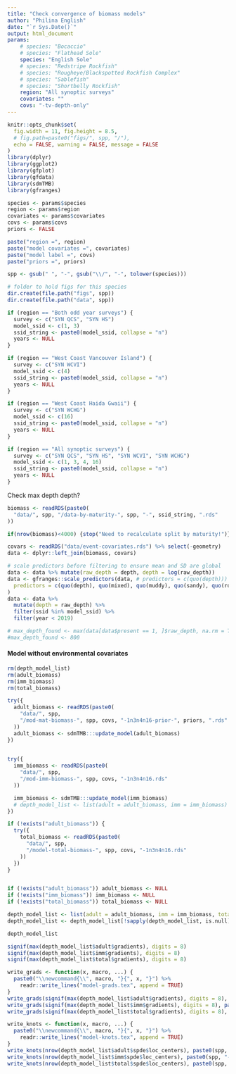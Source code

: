 ```yaml
---
title: "Check convergence of biomass models"
author: "Philina English"
date: "`r Sys.Date()`"
output: html_document
params: 
    # species: "Bocaccio"
    # species: "Flathead Sole"
    species: "English Sole"
    # species: "Redstripe Rockfish"
    # species: "Rougheye/Blackspotted Rockfish Complex"
    # species: "Sablefish"
    # species: "Shortbelly Rockfish"
    region: "All synoptic surveys"
    covariates: "" 
    covs: "-tv-depth-only"
---
```


```r
knitr::opts_chunk$set(
  fig.width = 11, fig.height = 8.5,
  # fig.path=paste0("figs/", spp, "/"),
  echo = FALSE, warning = FALSE, message = FALSE
)
library(dplyr)
library(ggplot2)
library(gfplot)
library(gfdata)
library(sdmTMB)
library(gfranges)
```

```r
species <- params$species
region <- params$region
covariates <- params$covariates
covs <- params$covs
priors <- FALSE

paste("region =", region)
paste("model covariates =", covariates)
paste("model label =", covs)
paste("priors =", priors)
```

```r
spp <- gsub(" ", "-", gsub("\\/", "-", tolower(species)))

# folder to hold figs for this species
dir.create(file.path("figs", spp))
dir.create(file.path("data", spp))

if (region == "Both odd year surveys") {
  survey <- c("SYN QCS", "SYN HS")
  model_ssid <- c(1, 3)
  ssid_string <- paste0(model_ssid, collapse = "n")
  years <- NULL
}

if (region == "West Coast Vancouver Island") {
  survey <- c("SYN WCVI")
  model_ssid <- c(4)
  ssid_string <- paste0(model_ssid, collapse = "n")
  years <- NULL
}

if (region == "West Coast Haida Gwaii") {
  survey <- c("SYN WCHG")
  model_ssid <- c(16)
  ssid_string <- paste0(model_ssid, collapse = "n")
  years <- NULL
}

if (region == "All synoptic surveys") {
  survey <- c("SYN QCS", "SYN HS", "SYN WCVI", "SYN WCHG")
  model_ssid <- c(1, 3, 4, 16)
  ssid_string <- paste0(model_ssid, collapse = "n")
  years <- NULL
}
```


Check max depth depth?
```r
biomass <- readRDS(paste0(
  "data/", spp, "/data-by-maturity-", spp, "-", ssid_string, ".rds"
))

if(nrow(biomass)<4000) {stop("Need to recalculate split by maturity!")}

covars <- readRDS("data/event-covariates.rds") %>% select(-geometry)
data <- dplyr::left_join(biomass, covars)

# scale predictors before filtering to ensure mean and SD are global
data <- data %>% mutate(raw_depth = depth, depth = log(raw_depth))
data <- gfranges::scale_predictors(data, # predictors = c(quo(depth)))
  predictors = c(quo(depth), quo(mixed), quo(muddy), quo(sandy), quo(rocky), quo(any_rock))
)
data <- data %>%
  mutate(depth = raw_depth) %>%
  filter(ssid %in% model_ssid) %>%
  filter(year < 2019)

# max_depth_found <- max(data[data$present == 1, ]$raw_depth, na.rm = TRUE)
#max_depth_found <- 800
```


#### Model without environmental covariates
```r
rm(depth_model_list)
rm(adult_biomass)
rm(imm_biomass)
rm(total_biomass)

try({
  adult_biomass <- readRDS(paste0(
    "data/", spp,
    "/mod-mat-biomass-", spp, covs, "-1n3n4n16-prior-", priors, ".rds"
  ))
  adult_biomass <- sdmTMB:::update_model(adult_biomass)
})

 
try({
  imm_biomass <- readRDS(paste0(
    "data/", spp,
    "/mod-imm-biomass-", spp, covs, "-1n3n4n16.rds"
  ))

  imm_biomass <- sdmTMB:::update_model(imm_biomass)
  # depth_model_list <- list(adult = adult_biomass, imm = imm_biomass)
})

if (!exists("adult_biomass")) {
  try({
    total_biomass <- readRDS(paste0(
      "data/", spp,
      "/model-total-biomass-", spp, covs, "-1n3n4n16.rds"
    ))
  })
}


if (!exists("adult_biomass")) adult_biomass <- NULL
if (!exists("imm_biomass")) imm_biomass <- NULL
if (!exists("total_biomass")) total_biomass <- NULL

depth_model_list <- list(adult = adult_biomass, imm = imm_biomass, total = total_biomass)
depth_model_list <- depth_model_list[!sapply(depth_model_list, is.null)]
```

```r
depth_model_list
```

```r
signif(max(depth_model_list$adult$gradients), digits = 8)
signif(max(depth_model_list$imm$gradients), digits = 8)
signif(max(depth_model_list$total$gradients), digits = 8)
```

```r
write_grads <- function(x, macro, ...) {
  paste0("\\newcommand{\\", macro, "}{", x, "}") %>%
    readr::write_lines("model-grads.tex", append = TRUE)
}
write_grads(signif(max(depth_model_list$adult$gradients), digits = 8), paste0("oct2020-", spp, "-mat"))
write_grads(signif(max(depth_model_list$imm$gradients), digits = 8), paste0("oct2020-", spp, "-imm"))
write_grads(signif(max(depth_model_list$total$gradients), digits = 8), paste0("oct2020-", spp, "-total"))
```

```r
write_knots <- function(x, macro, ...) {
  paste0("\\newcommand{\\", macro, "}{", x, "}") %>%
    readr::write_lines("model-knots.tex", append = TRUE)
}
write_knots(nrow(depth_model_list$adult$spde$loc_centers), paste0(spp, "-mat"))
write_knots(nrow(depth_model_list$imm$spde$loc_centers), paste0(spp, "-imm"))
write_knots(nrow(depth_model_list$total$spde$loc_centers), paste0(spp, "-total"))
```

